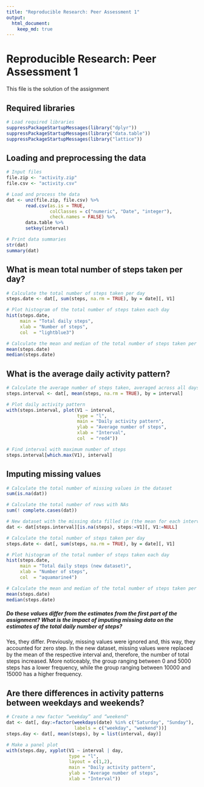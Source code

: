 ```yaml
---
title: "Reproducible Research: Peer Assessment 1"
output: 
  html_document:
    keep_md: true
---
```



# Reproducible Research: Peer Assessment 1
This file is the solution of the assignment


## Required libraries
```r
# Load required libraries
suppressPackageStartupMessages(library("dplyr"))
suppressPackageStartupMessages(library("data.table"))
suppressPackageStartupMessages(library("lattice"))
```

## Loading and preprocessing the data
```r
# Input files
file.zip <- "activity.zip"
file.csv <- "activity.csv"

# Load and process the data
dat <- unz(file.zip, file.csv) %>%
       read.csv(as.is = TRUE,
                colClasses = c("numeric", "Date", "integer"),
                check.names = FALSE) %>%
       data.table %>%
       setkey(interval)

# Print data summaries
str(dat)
summary(dat)
```


## What is mean total number of steps taken per day?
```r
# Calculate the total number of steps taken per day
steps.date <- dat[, sum(steps, na.rm = TRUE), by = date][, V1]

# Plot histogram of the total number of steps taken each day
hist(steps.date,
     main = "Total daily steps",
     xlab = "Number of steps",
     col  = "lightblue3")

# Calculate the mean and median of the total number of steps taken per day
mean(steps.date)
median(steps.date)
```


## What is the average daily activity pattern?
```r
# Calculate the average number of steps taken, averaged across all days
steps.interval <- dat[, mean(steps, na.rm = TRUE), by = interval]

# Plot daily activity pattern
with(steps.interval, plot(V1 ~ interval,
                          type = "l",
                          main = "Daily activity pattern",
                          ylab = "Average number of steps",
                          xlab = "Interval",
                          col  = "red4"))

# Find interval with maximum number of steps
steps.interval[which.max(V1), interval]
```


## Imputing missing values
```r
# Calculate the total number of missing values in the dataset
sum(is.na(dat))

# Calculate the total number of rows with NAs
sum(! complete.cases(dat))

# New dataset with the missing data filled in (the mean for each interval)
dat <- dat[steps.interval][is.na(steps), steps:=V1][, V1:=NULL]

# Calculate the total number of steps taken per day
steps.date <- dat[, sum(steps, na.rm = TRUE), by = date][, V1]

# Plot histogram of the total number of steps taken each day
hist(steps.date,
     main = "Total daily steps (new dataset)",
     xlab = "Number of steps",
     col  = "aquamarine4")

# Calculate the mean and median of the total number of steps taken per day
mean(steps.date)
median(steps.date)
```

##### Do these values differ from the estimates from the first part of the assignment? What is the impact of imputing missing data on the estimates of the total daily number of steps?
Yes, they differ. 
Previously, missing values were ignored and, this way, they accounted for zero step. In the new dataset, missing values were replaced by the mean of the respective interval and, therefore, the number of total steps increased. More noticeably, the group ranging between 0 and 5000 steps has a lower frequency, while the group ranging between 10000 and 15000 has a higher frequency.

## Are there differences in activity patterns between weekdays and weekends?
```r
# Create a new factor “weekday” and “weekend"
dat <- dat[, day:=factor(weekdays(date) %in% c("Saturday", "Sunday"),
                         labels = c("weekday", "weekend"))]
steps.day <- dat[, mean(steps), by = list(interval, day)]

# Make a panel plot
with(steps.day, xyplot(V1 ~ interval | day,
                       type = "l",
                       layout = c(1,2),
                       main = "Daily activity pattern",
                       ylab = "Average number of steps",
                       xlab = "Interval"))
```



